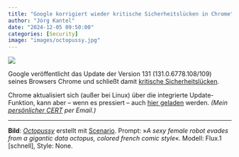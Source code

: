 ```yaml
---
title: "Google korrigiert wieder kritische Sicherheitslücken in Chrome"
author: "Jörg Kantel"
date: "2024-12-05 09:50:00"
categories: [Security]
image: "images/octopussy.jpg"
---
```


[![](images/octopussy-b.jpg)](https://www.flickr.com/photos/schockwellenreiter/54035972928/)

Google veröffentlicht das Update der Version 131 (131.0.6778.108/109) seines Browsers Chrome und schließt damit [kritische Sicherheitslücken](https://chromereleases.googleblog.com/2024/12/stable-channel-update-for-desktop.html).

Chrome aktualisiert sich (außer bei Linux) über die integrierte Update-Funktion, kann aber -- wenn es pressiert -- auch [hier geladen](https://www.google.com/intl/de/chrome/browser/) werden. *(Mein [persönlicher CERT](https://wwwuser.gwdguser.de/~mreiman1/) per Email.)*

---

**Bild**: *[Octopussy](https://www.flickr.com/photos/schockwellenreiter/54035972928/)* erstellt mit [Scenario](http://cognitiones.kantel-chaos-team.de/technikgeschichte/rechnerundnetze/scenario.html). Prompt: »*A sexy female robot evades from a gigantic data octopus, colored french comic style*«. Modell: Flux.1 [schnell], Style: None.